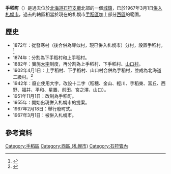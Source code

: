 {{日本町村 (廢除)
| 自治體名=手稻
| 町村=町
| 町村章=
| 日文原名=手稲町
| 平假名=ていねちょう
| 羅馬字拼音=Teine-chō
| 都道府縣=北海道
| 廢除時間=1967年3月1日
| 廢除理由=[[編入合併|編入合併]] 
| 廢除時處置='''手稻町''' → [[札幌市|札幌市]]
| 現在自治體=札幌市
| 支廳=石狩支廳
| 郡=札幌郡
| 編號=
| 面積=109.31
| 邊界未定=
| 人口=30,000
| 統計時間=1967年3月1日
| 自治體=[[札幌市|札幌市]]、[[石狩市|石狩町]]、[[小樽市|小樽市]]
| 樹=
| 花=
| 鳥=
| 其他象徵物=
| 其他象徵=
| 郵遞區號=
| 所在地=札幌郡手稻町輕川
| 電話號碼=
| 外部連結=
| 經度=
| 緯度=
| 地圖=
| 註記=
}}
'''手稻町'''（{{jpn|j=手稲町|kyu=手稻町|hg=ていねちょう|rm=Teine chō|f=y}}）是過去位於[[北海道|北海道]][[石狩支廳|石狩支廳]]北部的一個[[城鎮|城鎮]]，已於1967年3月1日[[市町村合併|併入]][[札幌市|札幌市]]，過去的轄區相當於現在的札幌市[[手稻區|手稻區]]加上部分[[西區_(札幌市)|西區]]的範圍。

==歷史==
* 1872年：從發寒村（後合併為琴似村，現已併入札幌市）分村，設置手稻村。<ref>{{cite web| url=http://www.maedachuo-e.sapporo-c.ed.jp/ayumi/ayumi.htm| publisher=札幌市立前田中央小學校| title=地區沿革| accessdate=2008年7月14日| language=ja| archive-url=https://web.archive.org/web/20070929102743/http://www.maedachuo-e.sapporo-c.ed.jp/ayumi/ayumi.htm| archive-date=2007年9月29日| dead-url=yes}}</ref>
* 1874年：分割為下手稻村和上手稻村。
* 1882年：實施[[大字_(行政區劃)|大字]]制度，再分割為上手稻村、下手稻村、[[山口村_(北海道)|山口村]]。
* 1902年4月1日：上手稻村、下手稻村、山口村合併為手稻村，並成為北海道二級村。<ref>{{Cite web|url=http://homepage1.nifty.com/ishato/tiri/sityoson/01hokkai/01_hokkai11.htm#isikari |title=市町村的變遷 - 北海道［道央・道南］ |publisher=ISSIE |accessdate=2008年7月14日 |language=ja |deadurl=yes |archiveurl=https://web.archive.org/web/20090930122953/http://homepage1.nifty.com/ishato/tiri/sityoson/01hokkai/01_hokkai11.htm |archivedate=2009年9月30日 }}</ref>
* 1942年：廢止使用大字，改設十二字（稻穗、金山、輕川、手稻東、富丘、西野、福井、平和、星置、前田、宮之澤、山口）。
* 1951年11月1日：改制為手稻町。
* 1955年：開始出現併入札幌市的提案。
* 1967年2月18日：舉行廢町式。
* 1967年3月1日：被併入札幌市。

==參考資料==
<div class="references-small">
<references />

{{石狩支廳}}

[[Category:手稻區|Category:手稻區]]
[[Category:西區_(札幌市)|Category:西區 (札幌市)]]
[[Category:石狩管內|Category:石狩管內]]